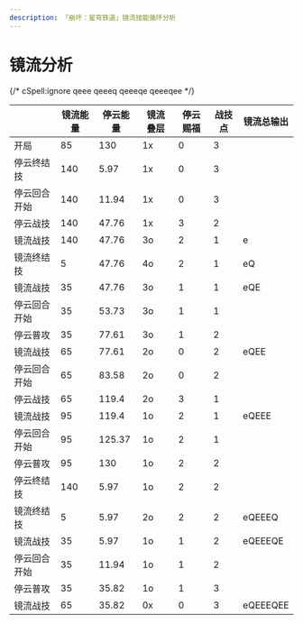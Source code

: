 ```yaml
---
description: 「崩坏：星穹铁道」镜流技能循环分析
---
```


# 镜流分析

{/* cSpell:ignore qeee qeeeq qeeeqe qeeeqee */}

|  | 镜流能量 | 停云能量 | 镜流叠层 | 停云赐福 | 战技点 | 镜流总输出 |
| --- | --- | --- | --- | --- | --- | --- |
| 开局 | 85 | 130 | 1x | 0 | 3 |  |
| 停云终结技 | 140 | 5.97 | 1x | 0 | 3 |  |
| 停云回合开始 | 140 | 11.94 | 1x | 0 | 3 |  |
| 停云战技 | 140 | 47.76 | 1x | 3 | 2 |  |
| 镜流战技 | 140 | 47.76 | 3o | 2 | 1 | e |
| 镜流终结技 | 5 | 47.76 | 4o | 2 | 1 | eQ |
| 镜流战技 | 35 | 47.76 | 3o | 1 | 1 | eQE |
| 停云回合开始 | 35 | 53.73 | 3o | 1 | 1 |  |
| 停云普攻 | 35 | 77.61 | 3o | 1 | 2 |  |
| 镜流战技 | 65 | 77.61 | 2o | 0 | 2 | eQEE |
| 停云回合开始 | 65 | 83.58 | 2o | 0 | 2 |  |
| 停云战技 | 65 | 119.4 | 2o | 3 | 1 |  |
| 镜流战技 | 95 | 119.4 | 1o | 2 | 1 | eQEEE |
| 停云回合开始 | 95 | 125.37 | 1o | 2 | 1 |  |
| 停云普攻 | 95 | 130 | 1o | 2 | 2 |  |
| 停云终结技 | 140 | 5.97 | 1o | 2 | 2 |  |
| 镜流终结技 | 5 | 5.97 | 2o | 2 | 2 | eQEEEQ |
| 镜流战技 | 35 | 5.97 | 1o | 1 | 2 | eQEEEQE |
| 停云回合开始 | 35 | 11.94 | 1o | 1 | 2 |  |
| 停云普攻 | 35 | 35.82 | 1o | 1 | 3 |  |
| 镜流战技 | 65 | 35.82 | 0x | 0 | 3 | eQEEEQEE |
